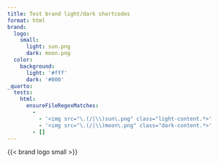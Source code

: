 ```yaml
---
title: Test brand light/dark shortcodes
format: html
brand:
  logo:
    small:
      light: sun.png
      dark: moon.png
  color:
    background:
      light: '#fff'
      dark: '#000'
_quarto:
  tests:
    html:
      ensureFileRegexMatches:
        -
          - '<img src="\.(/|\\)sun\.png" class="light-content.*>'
          - '<img src="\.(/|\\)moon\.png" class="dark-content.*>'
        - []
---
```



{{< brand logo small >}}

